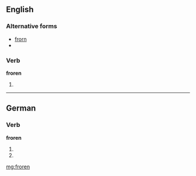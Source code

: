 ==English==

===Alternative forms===
* [[frorn]]
* {{R:Webster 1913|frorn}}

===Verb===
'''froren'''

# {{rare}} {{past participle of|[[freeze]]}}

----

==German==

===Verb===
'''froren'''

# {{de-verb form of|frieren|1|p|v}}
# {{de-verb form of|frieren|3|p|v}}

[[mg:froren]]